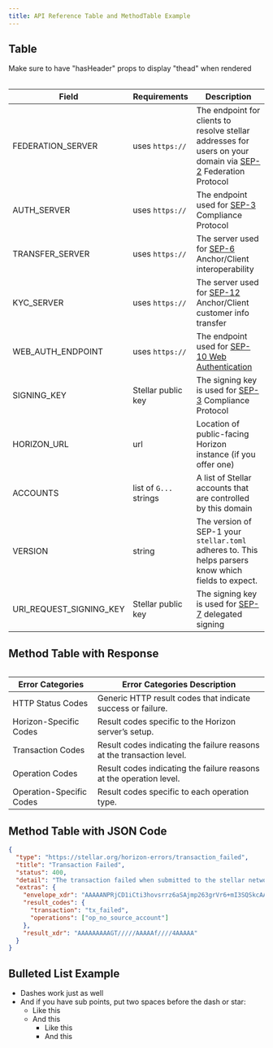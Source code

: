 ```yaml
---
title: API Reference Table and MethodTable Example
---
```



## Table

Make sure to have "hasHeader" props to display "thead" when rendered

<Table>

| Field                   | Requirements           | Description                                                                                                                 |
| ----------------------- | ---------------------- | --------------------------------------------------------------------------------------------------------------------------- |
| FEDERATION_SERVER       | uses `https://`        | The endpoint for clients to resolve stellar addresses for users on your domain via [SEP-2](sep-0002.md) Federation Protocol |
| AUTH_SERVER             | uses `https://`        | The endpoint used for [SEP-3](sep-0003.md) Compliance Protocol                                                              |
| TRANSFER_SERVER         | uses `https://`        | The server used for [SEP-6](sep-0006.md) Anchor/Client interoperability                                                     |
| KYC_SERVER              | uses `https://`        | The server used for [SEP-12](sep-0012.md) Anchor/Client customer info transfer                                              |
| WEB_AUTH_ENDPOINT       | uses `https://`        | The endpoint used for [SEP-10 Web Authentication](sep-0010.md)                                                              |
| SIGNING_KEY             | Stellar public key     | The signing key is used for [SEP-3](sep-0003.md) Compliance Protocol                                                        |
| HORIZON_URL             | url                    | Location of public-facing Horizon instance (if you offer one)                                                               |
| ACCOUNTS                | list of `G...` strings | A list of Stellar accounts that are controlled by this domain                                                               |
| VERSION                 | string                 | The version of SEP-1 your `stellar.toml` adheres to. This helps parsers know which fields to expect.                        |
| URI_REQUEST_SIGNING_KEY | Stellar public key     | The signing key is used for [SEP-7](sep-0007.md) delegated signing                                                          |

</Table>

## Method Table with Response

<MethodTable title="Error Categories">
  <Table disableHeader disableBorder customColor={PALETTE.purple}>

| Error Categories         |Error Categories Description                                           |
| -------------------------|-----------------------------------------------------------------------|
| HTTP Status Codes        | Generic HTTP result codes that indicate success or failure. |
| Horizon-Specific Codes   | Result codes specific to the Horizon server’s setup. |
| Transaction Codes        | Result codes indicating the failure reasons at the transaction level. |
| Operation Codes          | Result codes indicating the failure reasons at the operation level. |
| Operation-Specific Codes | Result codes specific to each operation type. |

  </Table>
</MethodTable>

## Method Table with JSON Code

<MethodTable title="Example Response" isCodeSnippet>

```json
{
  "type": "https://stellar.org/horizon-errors/transaction_failed",
  "title": "Transaction Failed",
  "status": 400,
  "detail": "The transaction failed when submitted to the stellar network. The `extras.result_codes` field on this response contains further details.  Descriptions of each code can be found at: https://www.stellar.org/developers/learn/concepts/list-of-operations.html",
  "extras": {
    "envelope_xdr": "AAAAANPRjCD1iCti3hovsrrz6aSAjmp263grVr6+mI3SQSkcAAAAZAAPRLgAAAADAAAAAAAAAAAAAAABAAAAAQAAAACuSL9OciKkFztj4d3zuadl20HHObu+7qJenBxHPrMayQAAAAUAAAABAAAAANPRjCD1iCti3hovsrrz6aSAjmp263grVr6+mI3SQSkcAAAAAAAAAAAAAAAAAAAAAAAAAAAAAAAAAAAAAAAAAAAAAAAAAAAAAtJBKRwAAABA1N0iqDAgqS6+3RIZGoNB9OXrY3wd/nLruXYi+eiTt4jn94fLVLwAw6jJCaK+qxStwO7c4kP6u5k0RPbuYC55CT6zGskAAABAiUGCNCS4pGlfcRmi82kbralzcFlTQAFzLyfUrYGn3RtQ4p/7TUwAqIanVoWGfEqzIJo64ZT+mYtJ72BfI+FiDg==",
    "result_codes": {
      "transaction": "tx_failed",
      "operations": ["op_no_source_account"]
    },
    "result_xdr": "AAAAAAAAAGT/////AAAAAf////4AAAAA"
  }
}
```

</MethodTable>

## Bulleted List Example

- Dashes work just as well
- And if you have sub points, put two spaces before the dash or star:
  - Like this
  - And this
    - Like this
    - And this

